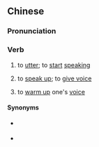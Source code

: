{{also|开声}}
==Chinese==
{{zh-forms|s=开声}}

===Pronunciation===
{{zh-pron
|m=kāishēng
|c=hoi1 seng1
|h=pfs=khôi-sâng
|mn=khui-siaⁿ
|cat=v
}}

===Verb===
{{zh-verb}}

# to [[utter]]; to [[start]] [[speak]]ing
# {{lb|zh|Cantonese}} to [[speak up]]; to [[give voice]]
# {{lb|zh|Cantonese}} to [[warm up]] one's [[voice]]

====Synonyms====
* {{sense|to utter|to speak up}} {{zh-l|出聲}}
* {{sense|to warm up one's voice}} {{zh-l|開嗓}}